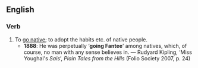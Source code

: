 ==English==

===Verb===
{{infl|en|verb|head=[[go]] [[Fantee]]}}

# To [[go native]]; to adopt the habits etc. of native people.
#*'''1888''': He was perpetually ‘'''going Fantee'''’ among natives, which, of course, no man with any sense believes in. — Rudyard Kipling, ‘Miss Youghal's ''Sais''’, ''Plain Tales from the Hills'' (Folio Society 2007, p. 24)